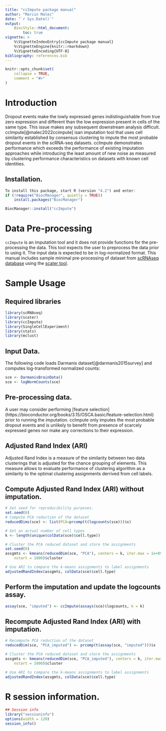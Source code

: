 ```yaml
---
title: "ccImpute package manual"
author: "Marcin Malec"
date: "`r Sys.Date()`"
output:
    BiocStyle::html_document:
        toc: true
vignette: >
    %\VignetteIndexEntry{ccImpute package manual}
    %\VignetteEngine{knitr::rmarkdown}
    %\VignetteEncoding{UTF-8}
bibliography: references.bib  
---
```


```r
knitr::opts_chunk$set(
    collapse = TRUE,
    comment = "#>"
)
```
# Introduction
Dropout events make the lowly expressed genes indistinguishable from true zero 
expression and different than the low expression present in cells of the same
type. This issue makes any subsequent downstream analysis difficult. 
ccImpute[@malec2022ccimpute] isan imputation tool that uses cell similarity 
established by consensus clustering to impute the most probable dropout events
in the scRNA-seq datasets. ccImpute demonstrates performance which exceeds the 
performance of existing imputation approaches while introducing the least amount
of new noise as measured by clustering performance characteristics on datasets 
with known cell identities.

## Installation.
```r
To install this package, start R (version "4.2") and enter:
if (!require("BiocManager", quietly = TRUE))
    install.packages("BiocManager")

BiocManager::install("ccImpute")
```

# Data Pre-processing
`ccImpute` is an imputation tool and it does not provide functions for the
pre-processing the data. This tool expects the user to preprocess the data
prior to using it. The input data is expected to be in log-normalized format.
This manual includes sample minimal pre-processing of dataset from
[scRNAseq database](http://bioconductor.org/packages/scRNAseq) using the
[scater tool](http://bioconductor.org/packages/scater).

# Sample Usage
## Required libraries
```r
library(scRNAseq)
library(scater)
library(ccImpute)
library(SingleCellExperiment)
library(stats)
library(mclust)
```

## Input Data.
The following code loads Darmanis dataset[@darmanis2015survey] and computes
log-transformed normalized counts:
```r
sce <- DarmanisBrainData()
sce <- logNormCounts(sce)
```
## Pre-processing data.
A user may consider performing [feature selection]
(https://bioconductor.org/books/3.15/OSCA.basic/feature-selection.html)
prior to running the imputation. ccImpute only imputes the most probable 
dropout events and is unlikely to benefit from presence of scarcely expressed
genes nor make any corrections to their expression.

## Adjusted Rand Index (ARI)
Adjusted Rand Index is a measure of the similarity between two data clusterings
that is adjusted for the chance grouping of elements. This measure allows to
evaluate performance of clustering algorithm as a similarity to the optimal 
clustering assignments derrived from cell labels.

## Compute Adjusted Rand Index (ARI) without imputation.
```r
# Set seed for reproducibility purposes.
set.seed(0) 
# Compute PCA reduction of the dataset
reducedDims(sce) <- list(PCA=prcomp(t(logcounts(sce)))$x)

# Get an actual number of cell types
k <- length(unique(colData(sce)$cell.type))

# Cluster the PCA reduced dataset and store the assignments
set.seed(0) 
assgmts <- kmeans(reducedDim(sce, "PCA"), centers = k, iter.max = 1e+09,
    nstart = 1000)$cluster

# Use ARI to compare the k-means assignments to label assignments
adjustedRandIndex(assgmts, colData(sce)$cell.type)
```
## Perform the imputation and update the logcounts assay.
```r
assay(sce, "imputed") <- ccImpute(assays(sce)$logcounts, k = k)
```
## Recompute Adjusted Rand Index (ARI) with imputation.
```r
# Recompute PCA reduction of the dataset
reducedDim(sce, "PCA_imputed") <- prcomp(t(assay(sce, "imputed")))$x

# Cluster the PCA reduced dataset and store the assignments
assgmts <- kmeans(reducedDim(sce, "PCA_imputed"), centers = k, iter.max = 1e+09,
    nstart = 1000)$cluster

# Use ARI to compare the k-means assignments to label assignments
adjustedRandIndex(assgmts, colData(sce)$cell.type)
```

# R session information.
```r
## Session info
library("sessioninfo")
options(width = 120)
session_info()
```

